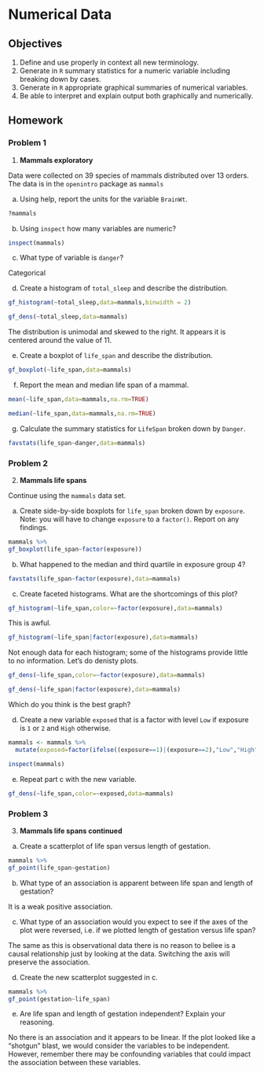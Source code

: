 # Numerical Data {#NUMDATA}


## Objectives

1) Define and use properly in context all new terminology.  
2) Generate in `R` summary statistics for a numeric variable including breaking down by cases.  
3) Generate in `R` appropriate graphical summaries of numerical variables.  
4) Be able to interpret and explain output both graphically and numerically.  



## Homework  

### Problem 1  

1. **Mammals exploratory**  

Data were collected on 39 species of mammals distributed over 13 orders.  The data is in the `openintro` package as `mammals`

a. Using help, report the units for the variable `BrainWt`.  
```r
?mammals
```


b. Using `inspect` how many variables are numeric?  

```r
inspect(mammals)
```

c. What type of variable is `danger`?

Categorical

d. Create a histogram of `total_sleep` and describe the distribution.  

```r
gf_histogram(~total_sleep,data=mammals,binwidth = 2)
```

```r
gf_dens(~total_sleep,data=mammals)
```

The distribution is unimodal and skewed to the right. It appears it is centered around the value of 11.

e. Create a boxplot of `life_span` and describe the distribution.  

```r
gf_boxplot(~life_span,data=mammals)
```


f. Report the mean and median life span of a mammal.  

```r
mean(~life_span,data=mammals,na.rm=TRUE)
```

```r
median(~life_span,data=mammals,na.rm=TRUE)
```

g. Calculate the summary statistics for `LifeSpan` broken down by `Danger`.

```r
favstats(life_span~danger,data=mammals)
```

### Problem 2  

2. **Mammals life spans**  

Continue using the `mammals` data set.

a. Create side-by-side boxplots for `life_span` broken down by `exposure`. Note: you will have to change `exposure` to a `factor()`. Report on any findings.  

```r
mammals %>%
gf_boxplot(life_span~factor(exposure))
```



b. What happened to the median and third quartile in exposure group 4?

```r
favstats(life_span~factor(exposure),data=mammals)
```

c. Create faceted histograms. What are the shortcomings of this plot?

```r
gf_histogram(~life_span,color=~factor(exposure),data=mammals)
```

This is awful.

```r
gf_histogram(~life_span|factor(exposure),data=mammals)
```

Not enough data for each histogram; some of the histograms provide little to no information. Let's do denisty plots.

```r
gf_dens(~life_span,color=~factor(exposure),data=mammals)
```

```r
gf_dens(~life_span|factor(exposure),data=mammals)
```

Which do you think is the best graph?

d. Create a new variable `exposed` that is a factor with level `Low` if exposure is `1` or `2` and `High` otherwise.

```r
mammals <- mammals %>%
  mutate(exposed=factor(ifelse((exposure==1)|(exposure==2),"Low","High")))
```


```r
inspect(mammals)
```


e. Repeat part c with the new variable.

```r
gf_dens(~life_span,color=~exposed,data=mammals)
```

### Problem 3  

3. **Mammals life spans continued**  

a. Create a scatterplot of life span versus length of gestation.  

```r
mammals %>%
gf_point(life_span~gestation)
```


b. What type of an association is apparent between life span and length of gestation?   

It is a weak positive association.

c. What type of an association would you expect to see if the axes of the plot were reversed, i.e. if we plotted length of gestation versus life span?  

The same as this is observational data there is no reason to beliee is a causal relationship just by looking at the data. Switching the axis will preserve the association.

d. Create the new scatterplot suggested in c.  

```r
mammals %>%
gf_point(gestation~life_span)
```

e. Are life span and length of gestation independent? Explain your reasoning. 

No there is an association and it appears to be linear. If the plot looked like a "shotgun" blast, we would consider the variables to be independent. However, remember there may be confounding variables that could impact the association between these variables.

